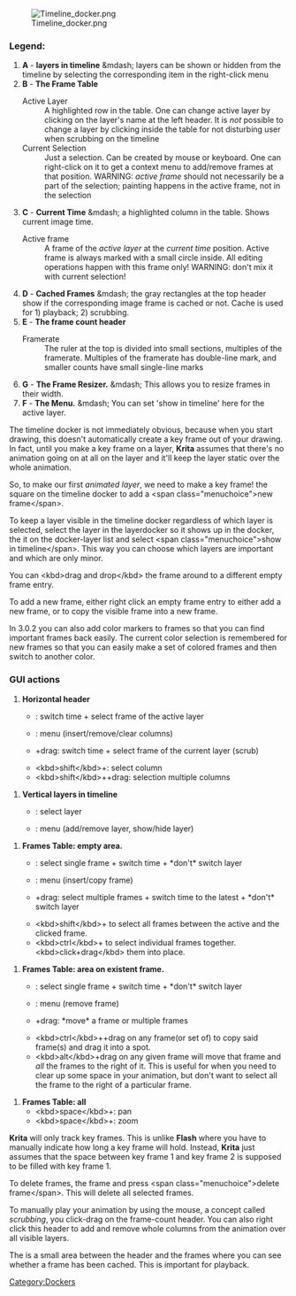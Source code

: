 [[File:Timeline docker.png|center]]

=== Legend: ===
# '''A''' - '''layers in timeline''' &amp;mdash; layers can be shown or hidden from the timeline by selecting the corresponding item in the right-click menu
# '''B''' - '''The Frame Table'''
#;Active Layer
#:A highlighted row in the table. One can change active layer by clicking on the layer's name at the left header. It is ''not'' possible to change a layer by clicking inside the table for not disturbing user when scrubbing on the timeline
#;Current Selection
#:Just a selection. Can be created by mouse or keyboard. One can right-click on it to get a context menu to add/remove frames at that position. WARNING: ''active frame'' should not necessarily be a part of the selection; painting happens in the active frame, not in the selection
# '''C''' - '''Current Time''' &amp;mdash; a highlighted column in the table. Shows current image time.
#;Active frame 
#:A frame of the ''active layer'' at the ''current time'' position. Active frame is always marked with a small circle inside. All editing operations happen with this frame only! WARNING: don't mix it with current selection!
# '''D''' - '''Cached Frames''' &amp;mdash; the gray rectangles at the top header show if the corresponding image frame is cached or not. Cache is used for 1) playback; 2) scrubbing.
# '''E''' - '''The frame count header'''
#;Framerate 
#:The ruler at the top is divided into small sections, multiples of the framerate. Multiples of the framerate has double-line mark, and smaller counts have small single-line marks
# '''G''' - '''The Frame Resizer.''' &amp;mdash; This allows you to resize frames in their width.
# '''F''' - '''The Menu.''' &amp;mdash; You can set 'show in timeline' here for the active layer.

The timeline docker is not immediately obvious, because when you start drawing, this doesn't automatically create a key frame out of your drawing.
In fact, until you make a key frame on a layer, '''Krita''' assumes that there's no animation going on at all on the layer and it'll keep the layer static over the whole animation.

So, to make our first ''animated layer'', we need to make a key frame!
{{MouseButton|right}} the square on the timeline docker to add a &lt;span class="menuchoice">new frame&lt;/span>.

To keep a layer visible in the timeline docker regardless of which layer is selected, select the layer in the layerdocker so it shows up in the docker, the {{MouseButton|right}} it on the docker-layer list and select &lt;span class="menuchoice">show in timeline&lt;/span>. This way you can choose which layers are important and which are only minor.

You can &lt;kbd>drag and drop&lt;/kbd> the frame around to a different empty frame entry.

To add a new frame, either right click an empty frame entry to either add a new frame, or to copy the visible frame into a new frame.

In 3.0.2 you can also add color markers to frames so that you can find important frames back easily. The current color selection is remembered for new frames so that you can easily make a set of colored frames and then switch to another color.

=== GUI actions ===
# '''Horizontal header'''
#* {{MouseButton|left}}: switch time + select frame of the active layer
#* {{MouseButton|right}}: menu (insert/remove/clear columns)
#* {{MouseButton|left}}+drag: switch time + select frame of the current layer (scrub)
#* &lt;kbd>shift&lt;/kbd>+{{MouseButton|left}}: select column
#* &lt;kbd>shift&lt;/kbd>+{{MouseButton|left}}+drag: selection multiple columns

# '''Vertical layers in timeline'''
#* {{MouseButton|left}}: select layer
#* {{MouseButton|right}}: menu (add/remove layer, show/hide layer)

# '''Frames Table: empty area.'''
#* {{MouseButton|left}}: select single frame + switch time + *don't* switch layer
#* {{MouseButton|right}}: menu (insert/copy frame)
#* {{MouseButton|left}}+drag: select multiple frames + switch time to the latest + *don't* switch layer
#* &lt;kbd>shift&lt;/kbd>+{{MouseButton|left}} to select all frames between the active and the clicked frame.
#* &lt;kbd>ctrl&lt;/kbd>+{{MouseButton|left}} to select individual frames together. &lt;kbd>click+drag&lt;/kbd> them into place.

# '''Frames Table: area on existent frame.'''
#* {{MouseButton|left}}: select single frame + switch time + *don't* switch layer
#* {{MouseButton|right}}: menu (remove frame)
#* {{MouseButton|left}}+drag: *move* a frame or multiple frames
#* &lt;kbd>ctrl&lt;/kbd>+{{MouseButton|left}}+drag on any frame(or set of) to copy said frame(s) and drag it into a spot.
#* &lt;kbd>alt&lt;/kbd>+drag on any given frame will move that frame and ''all'' the frames to the right of it. This is useful for when you need to clear up some space in your animation, but don't want to select all the frame to the right of a particular frame.

# '''Frames Table: all'''
#* &lt;kbd>space&lt;/kbd>+{{MouseButton|left}}: pan
#* &lt;kbd>space&lt;/kbd>+{{MouseButton|right}}: zoom

'''Krita''' will only track key frames. This is unlike '''Flash''' where you have to manually indicate how long a key frame will hold. Instead, '''Krita''' just assumes that the space between key frame 1 and key frame 2 is supposed to be filled with key frame 1.

To delete frames, {{MouseButton|right}} the frame and press &lt;span class="menuchoice">delete frame&lt;/span>. This will delete all selected frames.

To manually play your animation by using the mouse, a concept called ''scrubbing'', you click-drag on the frame-count header.
You can also right click this header to add and remove whole columns from the animation over all visible layers.

The is a small area between the header and the frames where you can see whether a frame has been cached. This is important for playback.

[[Category:Dockers]]
